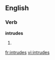 
==English==

===Verb===
'''intrudes'''

# {{third-person singular of|[[intrude]]}}

[[fr:intrudes]]
[[vi:intrudes]]